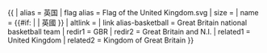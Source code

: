 {{ {{{1<noinclude>|country showdata</noinclude>}}}
| alias = 英国
| flag alias = Flag of the United Kingdom.svg
| size = {{{size|}}}
| name = {{#if: {{{name|}}} | {{{name|}}} | 英國 }}
| altlink = {{{altlink|}}}
| link alias-basketball = Great Britain {{{mw|men's}}} national basketball team
<noinclude>
| redir1 = GBR
| redir2 = Great Britain and N.I.
| related1 = United Kingdom
| related2 = Kingdom of Great Britain
</noinclude>
}}
